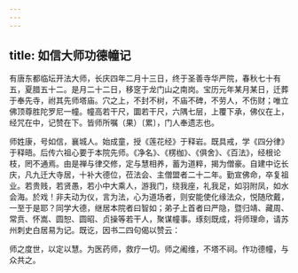 ```yaml
---
---
---
```

title: 如信大师功德幢记
---



有唐东都临坛开法大师，长庆四年二月十三日，终于圣善寺华严院，春秋七十有五，夏腊五十二。是月二十二日，移窆于龙门山之南岗。宝历元年某月某日，迁葬于奉先寺，祔其先师塔庙。穴之上，不封不树，不庙不碑，不劳人，不伤财；唯立佛顶尊胜陀罗尼一幢。幢高若干尺，圜若干尺，六隅七层，上覆下承，佛仪在上，经咒在中，记赞在下。皆师所嘱（果）〔累〕，门人奉遗志也。

师姓康，号如信，襄城人。始成童，授《莲花经》于释岩。既具戒，学《四分律》于释晤。后传六祖心要于本院先师。《净名》、《楞枷》、《俱舍》、《百法》，经根论枝，罔不通焉。由是禅与律交修，定与慧相养，蓄为道粹，揭为僧豪。自建中讫长庆，凡九迁大寺居，十补大德位，莅法会、主僧盟者二十二年。勤宣佛命，卒复祖业。若贵贱，若贤愚，若小中大乘人，游我门，绕我座，礼我足，如羽附凤，如水会海。於戏！非夫动为仪，言为法，心为道场者，则安能使化缘法众，悦随欣戴，一至于是耶？同学大德，继居本院者曰智如；弟子上首者曰严隐，暨归靖、藏周、常贲、怀嵩、圆恕、圆昭、贞操等若干人，聚谋幢事。琢刻既成，将师理命，请苏州刺史白居易为记。既讫，因书二四句偈以赞云：

师之度世，以定以慧。为医药师，救疗一切。师之阇维，不塔不祠。作功德幢，与众共之。